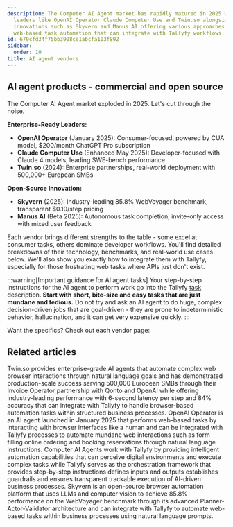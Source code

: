 ```yaml
---
description: The Computer AI Agent market has rapidly matured in 2025 with enterprise-ready
  leaders like OpenAI Operator Claude Computer Use and Twin.so alongside open-source
  innovations such as Skyvern and Manus AI offering various approaches to autonomous
  web-based task automation that can integrate with Tallyfy workflows.
id: 679cfd34f75bb3908ce1abcfa103f892
sidebar:
  order: 10
title: AI agent vendors
---
```



## AI agent products - commercial and open source

The Computer AI Agent market exploded in 2025. Let's cut through the noise.

**Enterprise-Ready Leaders:**
- **OpenAI Operator** (January 2025): Consumer-focused, powered by CUA model, $200/month ChatGPT Pro subscription
- **Claude Computer Use** (Enhanced May 2025): Developer-focused with Claude 4 models, leading SWE-bench performance
- **Twin.so** (2024): Enterprise partnerships, real-world deployment with 500,000+ European SMBs

**Open-Source Innovation:**
- **Skyvern** (2025): Industry-leading 85.8% WebVoyager benchmark, transparent $0.10/step pricing
- **Manus AI** (Beta 2025): Autonomous task completion, invite-only access with mixed user feedback

Each vendor brings different strengths to the table - some excel at consumer tasks, others dominate developer workflows. You'll find detailed breakdowns of their technology, benchmarks, and real-world use cases below. We'll also show you exactly how to integrate them with Tallyfy, especially for those frustrating web tasks where APIs just don't exist.

:::warning[Important guidance for AI agent tasks]
Your step-by-step instructions for the AI agent to perform work go into the Tallyfy [task](/products/pro/tracking-and-tasks/tasks/) description. **Start with short, bite-size and easy tasks that are just mundane and tedious.** Do not try and ask an AI agent to do huge, complex decision-driven jobs that are goal-driven - they are prone to indeterministic behavior, hallucination, and it can get very expensive quickly.
:::

Want the specifics? Check out each vendor page:


<PageTree />

## Related articles
<CardGrid>
<LinkTitleCard header="<b>Vendors > Twin.so AI agents</b>" href="/products/pro/integrations/computer-ai-agents/vendors/twin/" > Twin.so provides enterprise-grade AI agents that automate complex web browser interactions through natural language goals and has demonstrated production-scale success serving 500,000 European SMBs through their Invoice Operator partnership with Qonto and OpenAI while offering industry-leading performance with 6-second latency per step and 84% accuracy that can integrate with Tallyfy to handle browser-based automation tasks within structured business processes. </LinkTitleCard>
<LinkTitleCard header="<b>Vendors > OpenAI Operator</b>" href="/products/pro/integrations/computer-ai-agents/vendors/openai-operator/" > OpenAI Operator is an AI agent launched in January 2025 that performs web-based tasks by interacting with browser interfaces like a human and can be integrated with Tallyfy processes to automate mundane web interactions such as form filling online ordering and booking reservations through natural language instructions. </LinkTitleCard>
<LinkTitleCard header="<b>Integrations > Computer AI agents</b>" href="/products/pro/integrations/computer-ai-agents/" > Computer AI Agents work with Tallyfy by providing intelligent automation capabilities that can perceive digital environments and execute complex tasks while Tallyfy serves as the orchestration framework that provides step-by-step instructions defines inputs and outputs establishes guardrails and ensures transparent trackable execution of AI-driven business processes. </LinkTitleCard>
<LinkTitleCard header="<b>Vendors > Skyvern AI agents</b>" href="/products/pro/integrations/computer-ai-agents/vendors/skyvern/" > Skyvern is an open-source browser automation platform that uses LLMs and computer vision to achieve 85.8% performance on the WebVoyager benchmark through its advanced Planner-Actor-Validator architecture and can integrate with Tallyfy to automate web-based tasks within business processes using natural language prompts. </LinkTitleCard>
</CardGrid>